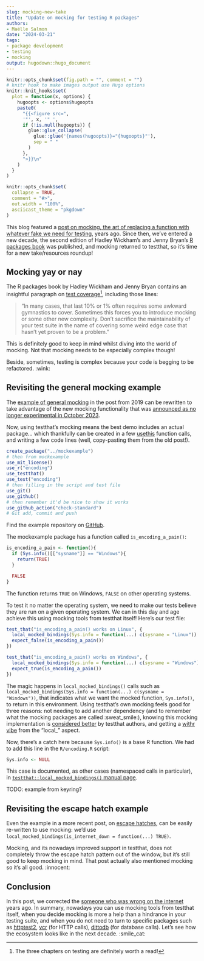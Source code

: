 ```yaml
---
slug: mocking-new-take
title: "Update on mocking for testing R packages" 
authors: 
- Maëlle Salmon
date: "2024-03-21" 
tags: 
- package development
- testing
- mocking
output: hugodown::hugo_document
---
```


```r

knitr::opts_chunk$set(fig.path = "", comment = "")
# knitr hook to make images output use Hugo options
knitr::knit_hooks$set(
  plot = function(x, options) {
    hugoopts <- options$hugoopts
    paste0(
      "{{<figure src=",
      '"', x, '" ',
      if (!is.null(hugoopts)) {
        glue::glue_collapse(
          glue::glue('{names(hugoopts)}="{hugoopts}"'),
          sep = " "
        )
      },
      ">}}\n"
    )
  }
)

```

```r
knitr::opts_chunk$set(
  collapse = TRUE,
  comment = "#>",
  out.width = "100%",
  asciicast_theme = "pkgdown"
)
```

This blog featured a [post on mocking, the art of replacing a function with whatever fake we need for testing](/2019/10/29/mocking/), years ago.
Since then, we've entered a new decade, the second edition of Hadley Wickham's and Jenny Bryan's [R packages book](https://r-pkgs.org) was published, and mocking returned to testthat, so it's time for a new take/resources roundup!

## Mocking yay or nay

The R packages book by Hadley Wickham and Jenny Bryan contains an insightful paragraph on [test coverage](https://r-pkgs.org/testing-design.html#sec-testing-design-coverage)[^1], including those lines:

[^1]: The three chapters on testing are definitely worth a read!

> "In many cases, that last 10% or 1% often requires some awkward gymnastics to cover. Sometimes this forces you to introduce mocking or some other new complexity. Don't sacrifice the maintainability of your test suite in the name of covering some weird edge case that hasn't yet proven to be a problem."

This is definitely good to keep in mind whilst diving into the world of mocking.
Not that mocking needs to be especially complex though!

Beside, sometimes, testing is complex because your code is begging to be refactored.
:wink:

## Revisiting the general mocking example

The [example of general mocking](/2019/10/29/mocking/#general-mocking) in the post from 2019 can be rewritten to take advantage of the new mocking functionality that was [announced as no longer experimental in October 2023](https://www.tidyverse.org/blog/2023/10/testthat-3-2-0/#mocking).

Now, using testthat's mocking means the best demo includes an actual package... which thankfully can be created in a few [usethis](https://usethis.r-lib.org) function calls, and writing a few code lines (well, copy-pasting them from the old post!).

``` r
create_package("../mockexample")
# then from mockexample
use_mit_license()
use_r("encoding")
use_testthat()
use_test("encoding")
# then filling in the script and test file
use_git()
use_github()
# then remember it'd be nice to show it works
use_github_action("check-standard")
# Git add, commit and push
```

Find the example repository on [GitHub](https://github.com/maelle/mockexample).

The mockexample package has a function called `is_encoding_a_pain()`:

``` r
is_encoding_a_pain <- function(){
  if (Sys.info()[["sysname"]] == "Windows"){
    return(TRUE)
  }

  FALSE
}
```

The function returns `TRUE` on Windows, `FALSE` on other operating systems.

To test it no matter the operating system, we need to make our tests believe they are run on a given operating system.
We can in this day and age achieve this using mocking tools from testthat itself!
Here's our test file:

``` r
test_that("is_encoding_a_pain() works on Linux", {
  local_mocked_bindings(Sys.info = function(...) c(sysname = "Linux"))
  expect_false(is_encoding_a_pain())
})

test_that("is_encoding_a_pain() works on Windows", {
  local_mocked_bindings(Sys.info = function(...) c(sysname = "Windows"))
  expect_true(is_encoding_a_pain())
})
```

The magic happens in `local_mocked_bindings()` calls such as `local_mocked_bindings(Sys.info = function(...) c(sysname = "Windows"))`, that indicates what we want the mocked function, `Sys.info()`, to return in this environment.
Using testthat's own mocking feels good for three reasons: not needing to add another dependency (and to remember what the mocking packages are called :sweat_smile:), knowing this mocking implementation is [considered better](https://www.tidyverse.org/blog/2023/10/testthat-3-2-0/#mocking) by testthat authors, and getting a [withr vibe](https://withr.r-lib.org/) from the "local\_" aspect.

Now, there's a catch here because `Sys.info()` is a base R function.
We had to add this line in the `R/encoding.R` script:

``` r
Sys.info <- NULL
```

This case is documented, as other cases (namespaced calls in particular), in [`testthat::local_mocked_bindings()` manual page](https://testthat.r-lib.org/reference/local_mocked_bindings.html#use).

TODO: example from keyring?

## Revisiting the escape hatch example

Even the example in a more recent post, on [escape hatches](/2023/01/23/code-switch-escape-hatch-test/), can be easily re-written to use mocking: we'd use `local_mocked_bindings(is_internet_down = function(...) TRUE)`.

Mocking, and its nowadays improved support in testthat, does not completely throw the escape hatch pattern out of the window, but it's still good to keep mocking in mind.
That post actually also mentioned mocking so it's all good.
:innocent:

## Conclusion

In this post, we corrected the [someone who was wrong on the internet](https://xkcd.com/386/) years ago.
In summary, nowadays you can use mocking tools from testthat itself, when you decide mocking is more a help than a hindrance in your testing suite, and when you do not need to turn to specific packages such as [httptest2](https://enpiar.com/httptest2/), [vcr](https://docs.ropensci.org/vcr/) (for HTTP calls), [dittodb](https://docs.ropensci.org/dittodb/) (for database calls).
Let's see how the ecosystem looks like in the next decade.
:smile_cat:
